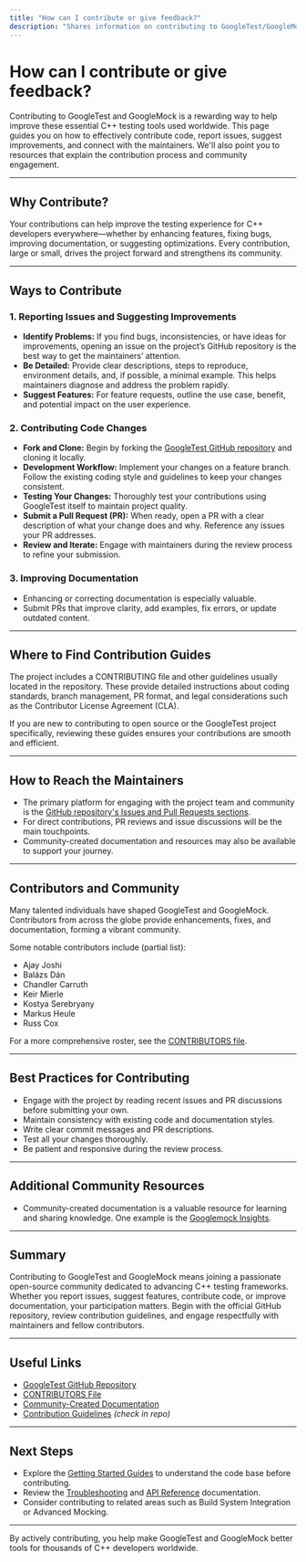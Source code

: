 ```yaml
---
title: "How can I contribute or give feedback?"
description: "Shares information on contributing to GoogleTest/GoogleMock, reporting issues, and suggesting improvements. Explains where to find contribution guides and how to reach the maintainers."
---
```


# How can I contribute or give feedback?

Contributing to GoogleTest and GoogleMock is a rewarding way to help improve these essential C++ testing tools used worldwide. This page guides you on how to effectively contribute code, report issues, suggest improvements, and connect with the maintainers. We'll also point you to resources that explain the contribution process and community engagement.

---

## Why Contribute?

Your contributions can help improve the testing experience for C++ developers everywhere—whether by enhancing features, fixing bugs, improving documentation, or suggesting optimizations. Every contribution, large or small, drives the project forward and strengthens its community.

---

## Ways to Contribute

### 1. Reporting Issues and Suggesting Improvements

- **Identify Problems:** If you find bugs, inconsistencies, or have ideas for improvements, opening an issue on the project’s GitHub repository is the best way to get the maintainers’ attention.
- **Be Detailed:** Provide clear descriptions, steps to reproduce, environment details, and, if possible, a minimal example. This helps maintainers diagnose and address the problem rapidly.
- **Suggest Features:** For feature requests, outline the use case, benefit, and potential impact on the user experience.

### 2. Contributing Code Changes

- **Fork and Clone:** Begin by forking the [GoogleTest GitHub repository](https://github.com/google/googletest) and cloning it locally.
- **Development Workflow:** Implement your changes on a feature branch. Follow the existing coding style and guidelines to keep your changes consistent.
- **Testing Your Changes:** Thoroughly test your contributions using GoogleTest itself to maintain project quality.
- **Submit a Pull Request (PR):** When ready, open a PR with a clear description of what your change does and why. Reference any issues your PR addresses.
- **Review and Iterate:** Engage with maintainers during the review process to refine your submission.

### 3. Improving Documentation

- Enhancing or correcting documentation is especially valuable.
- Submit PRs that improve clarity, add examples, fix errors, or update outdated content.

---

## Where to Find Contribution Guides

The project includes a CONTRIBUTING file and other guidelines usually located in the repository. These provide detailed instructions about coding standards, branch management, PR format, and legal considerations such as the Contributor License Agreement (CLA).

If you are new to contributing to open source or the GoogleTest project specifically, reviewing these guides ensures your contributions are smooth and efficient.

---

## How to Reach the Maintainers

- The primary platform for engaging with the project team and community is the [GitHub repository's Issues and Pull Requests sections](https://github.com/google/googletest).
- For direct contributions, PR reviews and issue discussions will be the main touchpoints.
- Community-created documentation and resources may also be available to support your journey.

---

## Contributors and Community

Many talented individuals have shaped GoogleTest and GoogleMock. Contributors from across the globe provide enhancements, fixes, and documentation, forming a vibrant community.

Some notable contributors include (partial list):

- Ajay Joshi
- Balázs Dán
- Chandler Carruth
- Keir Mierle
- Kostya Serebryany
- Markus Heule
- Russ Cox

For a more comprehensive roster, see the [CONTRIBUTORS file](https://github.com/google/googletest/blob/main/CONTRIBUTORS).

---

## Best Practices for Contributing

- Engage with the project by reading recent issues and PR discussions before submitting your own.
- Maintain consistency with existing code and documentation styles.
- Write clear commit messages and PR descriptions.
- Test all your changes thoroughly.
- Be patient and responsive during the review process.

---

## Additional Community Resources

- Community-created documentation is a valuable resource for learning and sharing knowledge. One example is the [Googlemock Insights](https://github.com/ElectricRCAircraftGuy/eRCaGuy_dotfiles/blob/master/googletest/insights.md).

---

## Summary

Contributing to GoogleTest and GoogleMock means joining a passionate open-source community dedicated to advancing C++ testing frameworks. Whether you report issues, suggest features, contribute code, or improve documentation, your participation matters. Begin with the official GitHub repository, review contribution guidelines, and engage respectfully with maintainers and fellow contributors.

---

## Useful Links

- [GoogleTest GitHub Repository](https://github.com/google/googletest)
- [CONTRIBUTORS File](https://github.com/google/googletest/blob/main/CONTRIBUTORS)
- [Community-Created Documentation](https://github.com/ElectricRCAircraftGuy/eRCaGuy_dotfiles/blob/master/googletest/insights.md)
- [Contribution Guidelines](https://github.com/google/googletest/blob/main/CONTRIBUTING.md) *(check in repo)*

---

## Next Steps

- Explore the [Getting Started Guides](https://github.com/google/googletest) to understand the code base before contributing.
- Review the [Troubleshooting](https://github.com/google/googletest/tree/main/docs) and [API Reference](https://github.com/google/googletest/blob/main/docs/reference) documentation.
- Consider contributing to related areas such as Build System Integration or Advanced Mocking.

---

By actively contributing, you help make GoogleTest and GoogleMock better tools for thousands of C++ developers worldwide.